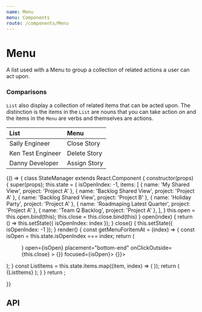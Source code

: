 ```yaml
---
name: Menu
menu: Components
route: /components/Menu
---
```



# Menu

A list used with a Menu to group a collection of related actions a user can act upon.

### Comparisons

`List` also display a collection of related items that can be acted upon.
The distinction is the items in the `List` are nouns that you can take action _on_
and the items in the `Menu` are verbs and themselves are actions.

| List              | Menu         |
| :---------------- | :----------- |
| Sally Engineer    | Close Story  |
| Ken Test Engineer | Delete Story |
| Danny Developer   | Assign Story |

<Playground>
	{() => {
		class StateManager extends React.Component {
			constructor(props) {
				super(props);
				this.state = {
					isOpenIndex: -1,
					items: [
						{ name: 'My Shared View', project: 'Project A' },
						{ name: 'Backlog Shared View', project: 'Project A' },
						{ name: 'Backlog Shared View', project: 'Project B' },
						{ name: 'Holiday Party', project: 'Project A' },
						{ name: 'Roadmaping Latest Quarter', project: 'Project A' },
						{ name: 'Team Q Backlog', project: 'Project A' },
					],
				}
				this.open = this.open.bind(this);
				this.close = this.close.bind(this)
			}
			open(index) {
				return () => this.setState({ isOpenIndex: index });
			}
			close() {
				this.setState({ isOpenIndex: -1 });
			}
			render() {
				const getMenuForItemAt = (index) => {
					const isOpen = this.state.isOpenIndex === index;
					return (
						<Menu
							anchor={
								<IconButton
									title="more-actions"
									icon={InfoIcon}
									onClick={this.open(index)}
								/>
							}
							open={isOpen}
							placement="bottom-end"
							onClickOutside={this.close}
						>
							<List bordered>
								<List.Item onClick={() => {}} focused={isOpen}>
									<List.ItemText primary="Action 1" />
								</List.Item>
								<List.Item onClick={() => {}}>
									<List.ItemText primary="Action 2" />
								</List.Item>
							</List>
						</Menu>
					);
				}
				const ListItems = this.state.items.map((item, index) => (
					<List.Item
						key={index}
						secondaryAction={getMenuForItemAt(index)}
					>
						<List.ItemText primary={item.name} secondary={item.project} />
					</List.Item>
				));
				return (
					<SpacedGroup xs={24}>
						<Paper>
							<List bordered>
								{ListItems}
							</List>
						</Paper>
					</SpacedGroup>
				);
			}
		}
		return <StateManager />;

}}

</Playground>

## API

<PropsTable of={Menu} />

